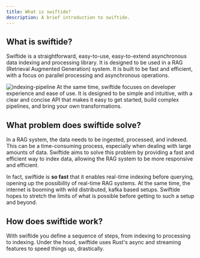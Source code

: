 ```yaml
---
title: What is swiftide?
description: A brief introduction to swiftide.
---
```


## What is swiftide?


Swiftide is a straightforward, easy-to-use, easy-to-extend asynchronous data indexing and processing library. It is designed to be used in a RAG (Retrieval Augmented Generation) system. It is built to be fast and efficient, with a focus on parallel processing and asynchronous operations.

<Image src={pipeline} alt="indexing-pipeline" />
At the same time, swiftide focuses on developer experience and ease of use. It is
designed to be simple and intuitive, with a clear and concise API that makes it easy
to get started, build complex pipelines, and bring your own transformations.

## What problem does swiftide solve?

In a RAG system, the data needs to be ingested, processed, and indexed. This can be a time-consuming process, especially when dealing with large amounts of data. Swiftide aims to solve this problem by providing a fast and efficient way to index data, allowing the RAG system to be more responsive and efficient.

In fact, swiftide is **so fast** that it enables real-time indexing before querying, opening up the possibility of real-time RAG systems. At the same time, the internet is booming with wild distributed, kafka based setups. Swiftide hopes to stretch the limits of what is possible before getting to such a setup and beyond.

## How does swiftide work?

With swiftide you define a sequence of steps, from indexing to processing to indexing. Under the hood, swiftide uses Rust's async and streaming features to speed things up, drastically.
